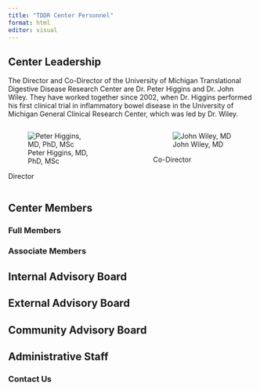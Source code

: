 ```yaml
---
title: "TDDR Center Personnel"
format: html
editor: visual
---
```


## Center Leadership

The Director and Co-Director of the University of Michigan Translational Digestive Disease Research Center are Dr. Peter Higgins and Dr. John Wiley. They have worked together since 2002, when Dr. Higgins performed his first clinical trial in inflammatory bowel disease in the University of Michigan General Clinical Research Center, which was led by Dr. Wiley.

::: columns
::: {.column width="45%"}
![Peter Higgins, MD, PhD, MSc](images/peterHiggins.jpeg)

Director
:::

::: {.column width="10%"}
<!--space holder between columns-->
:::


::: {.column width="45%"}
![John Wiley, MD](images/johnWiley.jpeg)


Co-Director
:::
:::

## Center Members

### Full Members

### Associate Members

## Internal Advisory Board

## External Advisory Board

## Community Advisory Board

## Administrative Staff

### Contact Us
